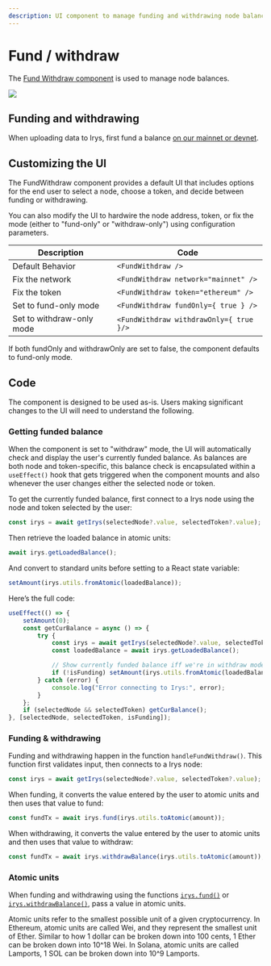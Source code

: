 ```yaml
---
description: UI component to manage funding and withdrawing node balances
---
```



# Fund / withdraw

The [Fund Withdraw component](https://provenance-toolkit.irys.xyz/fund-withdraw) is used to manage node balances.

<img
	className="border border-[#FEF4EE] rounded-xl mt-5 md:w-3/6 w-full"
	src="/img/provenance-toolkit/fund-withdraw1.png"
/>

## Funding and withdrawing

When uploading data to Irys, first fund a balance [on our mainnet or devnet](/overview/networks).

## Customizing the UI

The FundWithdraw component provides a default UI that includes options for the end user to select a node, choose a token, and decide between funding or withdrawing.

You can also modify the UI to hardwire the node address, token, or fix the mode (either to "fund-only" or "withdraw-only") using configuration parameters.

| Description               | Code                                    |
| ------------------------- | --------------------------------------- |
| Default Behavior          | `<FundWithdraw />`                      |
| Fix the network           | `<FundWithdraw network="mainnet" />`    |
| Fix the token             | `<FundWithdraw token="ethereum" />`     |
| Set to fund-only mode     | `<FundWithdraw fundOnly={ true } />`    |
| Set to withdraw-only mode | `<FundWithdraw withdrawOnly={ true }/>` |

If both fundOnly and withdrawOnly are set to false, the component defaults to fund-only mode.

## Code

The component is designed to be used as-is. Users making significant changes to the UI will need to understand the following.

### Getting funded balance

When the component is set to "withdraw" mode, the UI will automatically check and display the user's currently funded balance. As balances are both node and token-specific, this balance check is encapsulated within a `useEffect()` hook that gets triggered when the component mounts and also whenever the user changes either the selected node or token.

To get the currently funded balance, first connect to a Irys node using the node and token selected by the user:

```ts filename="components/FundWithdraw.tsx"
const irys = await getIrys(selectedNode?.value, selectedToken?.value);
```

Then retrieve the loaded balance in atomic units:

```ts filename="components/FundWithdraw.tsx"
await irys.getLoadedBalance();
```

And convert to standard units before setting to a React state variable:

```ts filename="components/FundWithdraw.tsx"
setAmount(irys.utils.fromAtomic(loadedBalance));
```

Here’s the full code:

```ts filename="components/FundWithdraw.tsx"
useEffect(() => {
	setAmount(0);
	const getCurBalance = async () => {
		try {
			const irys = await getIrys(selectedNode?.value, selectedToken?.value);
			const loadedBalance = await irys.getLoadedBalance();

			// Show currently funded balance iff we're in withdraw mode
			if (!isFunding) setAmount(irys.utils.fromAtomic(loadedBalance));
		} catch (error) {
			console.log("Error connecting to Irys:", error);
		}
	};
	if (selectedNode && selectedToken) getCurBalance();
}, [selectedNode, selectedToken, isFunding]);
```

### Funding & withdrawing

Funding and withdrawing happen in the function `handleFundWithdraw()`. This function first validates input, then connects to a Irys node:

```ts filename="components/FundWithdraw.tsx"
const irys = await getIrys(selectedNode?.value, selectedToken?.value);
```

When funding, it converts the value entered by the user to atomic units and then uses that value to fund:

```ts filename="components/FundWithdraw.tsx"
const fundTx = await irys.fund(irys.utils.toAtomic(amount));
```

When withdrawing, it converts the value entered by the user to atomic units and then uses that value to withdraw:

```ts filename="components/FundWithdraw.tsx"
const fundTx = await irys.withdrawBalance(irys.utils.toAtomic(amount));
```

### Atomic units

When funding and withdrawing using the functions [`irys.fund()`](/developer-docs/irys-sdk/api/fund) or [`irys.withdrawBalance()`](/developer-docs/irys-sdk/api/withdrawBalance), pass a value in atomic units.

<Callout type="info" emoji="ℹ️">
	Atomic units refer to the smallest possible unit of a given cryptocurrency. In Ethereum, atomic units are called Wei,
	and they represent the smallest unit of Ether. Similar to how 1 dollar can be broken down into 100 cents, 1 Ether can
	be broken down into 10^18 Wei. In Solana, atomic units are called Lamports, 1 SOL can be broken down into 10^9
	Lamports.
</Callout>

